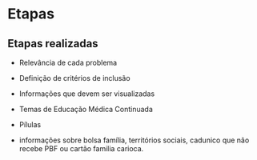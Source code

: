 # Etapas {.unnumbered}

## Etapas realizadas

- Relevância de cada problema
- Definição de critérios de inclusão
- Informações que devem ser visualizadas
- Temas de Educação Médica Continuada
- Pílulas

- informações sobre bolsa família, territórios sociais, cadunico que não recebe PBF ou cartão familia carioca. 